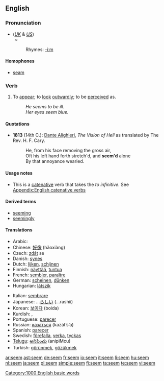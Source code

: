 ==English==

{{rank|character|taking|information|467|seem|book|story|deep}}

===Pronunciation===
*(''[[Received Pronunciation|UK]]'' & ''[[General American|US]]'') {{IPA|/siːm/}}
**{{audio|en-us-seem.ogg|Audio (US)}}
*:Rhymes: [[Rhymes:English:-iːm|-iːm]]

====Homophones====
*[[seam]]

===Verb===
{{en-verb}}

# To [[appear]]; to [[look]] [[outwardly]]; to be [[perceive]]d as.
#: ''He seems to be ill.''
#: ''Her eyes seem blue.''

====Quotations====
*'''1813''' (14th C.): [[w:Dante Alighieri|Dante Alighieri]], ''The Vision of Hell'' as translated by The Rev. H. F. Cary.
*:He, from his face removing the gross air,<br>Oft his left hand forth stretch'd, and '''seem'd''' alone<br>By that annoyance wearied.

====Usage notes====
* This is a [[catenative]] verb that takes the ''to infinitive''. See [[Appendix:English catenative verbs]]

====Derived terms====
*[[seeming]]
*[[seemingly]]

====Translations====
{{trans-top|to appear}}
*Arabic: {{ARchar|[[يبدو]]}} {{IPAchar|(yábdu)}}
*Chinese: [[好像]] (hǎoxiàng)
* Czech: [[zdát]] se
*Danish: [[synes]]
*Dutch: [[lijken]], [[schijnen]]
*Finnish: [[näyttää]], [[tuntua]]
*French: [[sembler]], [[paraître]]
*German: [[scheinen]], [[dünken]]
*Hungarian: [[látszik]]
{{trans-mid}}
*Italian: [[sembrare]]
*Japanese: ...[[らしい]] (...rashii)
*Korean: [[보이다]] (boida)
*Kurdish: {{KUchar|[[دیاره‌]]}}, {{KUchar|[[وا دیاره‌]]}}
*Portuguese: [[parecer]]
*Russian: [[казаться]] (kazát’s’a)
*Spanish: [[parecer]]
*Swedish: [[förefalla]], [[verka]], [[tyckas]]
*[[Telugu]]: [[అనిపించు]] (anipiMcu)
*Turkish: [[görünmek]], [[gözükmek]]
{{trans-bottom}}

[[Category:1000 English basic words]]

[[ar:seem]]
[[ast:seem]]
[[de:seem]]
[[fr:seem]]
[[io:seem]]
[[it:seem]]
[[li:seem]]
[[hu:seem]]
[[nl:seem]]
[[ja:seem]]
[[pl:seem]]
[[simple:seem]]
[[fi:seem]]
[[ta:seem]]
[[te:seem]]
[[vi:seem]]